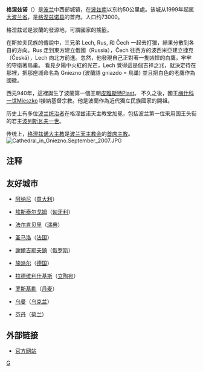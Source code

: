 {{coord|52|33|N|17|36|E|region:PL_type:city|display=title}}
{{Infobox_Polska|
城市名稱=格涅兹诺|
省=[[大波兰省|大波兰省]]|
市長=雅切克·科瓦斯基|
面積=49|
人口=70080人（2006年）|
密度=1430人|
成立日期=8世紀|
成為城市日期=1239年|
電話區號=61|
網頁=http://www.um.gniezno.pl/|
市徽圖像=POL Gniezno COA.svg|
colour_scheme=background:#cccccc;|}}
'''格涅兹诺'''（{{lang-pl|Gniezno}}）是[[波兰|波兰]]中西部城镇，在[[波兹南|波兹南]]以东约50公里處。该城从1999年起属[[大波兰省|大波兰省]]{{notetag|以前属[[波兹南省|波兹南省]]}}，是[[格涅兹诺县|格涅兹诺县]]的首府。人口约73000。

格涅兹诺是波蘭的發源地，可謂國家的搖籃。

在斯拉夫民族的傳說中，三兄弟 Lech, Rus, 和 Čech 一起去打獵，結果分散到各自的方向。Rus 走到東方建立俄國（Russia），Čech 往西方的波西米亞建立捷克（Česká），Lech 向北方前進。忽然，他發現自己正對著一隻凶悍的白鷹，牢牢的守衛著鳥巢。
看見夕陽中火紅的光芒，Lech 覺得這是個吉祥之兆，就決定待在那裡，把那座城命名為 Gniezno (波蘭語 gniazdo = 鳥巢) 並且把白色的老鷹作為國徽。

西元940年，這裡誕生了波蘭第一個王朝[[皮雅斯特|皮雅斯特]]Piast。
不久之後，國王[[梅什科一世|梅什科一世]]Mieszko I接納基督宗教。他是波蘭作為近代獨立民族國家的開祖。

历史上有多位[[波兰君主列表|波兰统治者]]在格涅兹诺天主教堂加冕，包括波兰第一位采用国王头衔的君主[[波列斯瓦夫一世|波列斯瓦夫一世]]。

传统上，[[格涅兹诺大主教|格涅兹诺大主教]]是[[波兰天主教会|波兰天主教会]]的[[首席主教|首席主教]]。
[[File:Cathedral_in_Gniezno.September_2007.JPG|thumb]]
{{clear}}

==注释==
{{notefoot}}

==友好城市==
* {{flagicon|Italy}} [[阿纳尼|阿纳尼]]（[[意大利|意大利]]）
* {{flagicon|Hungary}} [[埃斯泰尔戈姆|埃斯泰尔戈姆]]（[[匈牙利|匈牙利]]）
* {{flagicon|Sweden}} [[法尔肯贝里|法尔肯贝里]]（[[瑞典|瑞典]]）
* {{flagicon|France}} [[圣马洛|圣马洛]]（[[法国|法国]]）
* {{flagicon|Russia}} [[謝爾吉耶夫鎮|謝爾吉耶夫鎮]]（[[俄罗斯|俄罗斯]]）
* {{flagicon|Germany}} [[施派尔|施派尔]]（[[德国|德国]]）
* {{flagicon|Lithuania}} [[拉德维利什基斯|拉德维利什基斯]]（[[立陶宛|立陶宛]]）
* {{flagicon|Denmark}} [[罗斯基勒|罗斯基勒]]（[[丹麦|丹麦]]）
* {{flagicon|Ukraine}} [[乌曼|乌曼]]（[[乌克兰|乌克兰]]）
* {{flagicon|Netherlands}} [[芬丹|芬丹]]（[[荷兰|荷兰]]）

==外部链接==
{{commonscat|Gniezno}}
*[http://www.gniezno.home.pl/ 官方网站] {{Wayback|url=http://www.gniezno.home.pl/ |date=20210221123943 }}
{{Authority control}}
[[Category:大波兰省城市|G]]
{{DEFAULTSORT:Gniezno}}